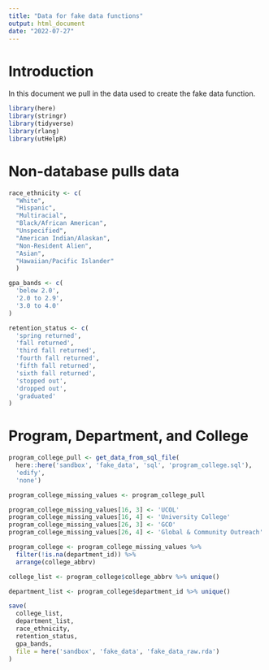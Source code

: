 ```yaml
---
title: "Data for fake data functions"
output: html_document
date: "2022-07-27"
---
```


# Introduction

In this document we pull in the data used to create the fake data function.

```r
library(here)
library(stringr)
library(tidyverse)
library(rlang)
library(utHelpR)
```

# Non-database pulls data

```r
race_ethnicity <- c(
  "White",
  "Hispanic",
  "Multiracial",
  "Black/African American",
  "Unspecified",
  "American Indian/Alaskan",
  "Non-Resident Alien",
  "Asian",
  "Hawaiian/Pacific Islander"
  )

gpa_bands <- c(
  'below 2.0',
  '2.0 to 2.9',
  '3.0 to 4.0'
)

retention_status <- c(
  'spring returned',
  'fall returned',
  'third fall returned',
  'fourth fall returned',
  'fifth fall returned',
  'sixth fall returned',
  'stopped out',
  'dropped out', 
  'graduated'
)
```

# Program, Department, and College

```r
program_college_pull <- get_data_from_sql_file(
  here::here('sandbox', 'fake_data', 'sql', 'program_college.sql'),
  'edify',
  'none') 

program_college_missing_values <- program_college_pull 

program_college_missing_values[16, 3] <- 'UCOL'
program_college_missing_values[16, 4] <- 'University College'
program_college_missing_values[26, 3] <- 'GCO'
program_college_missing_values[26, 4] <- 'Global & Community Outreach'

program_college <- program_college_missing_values %>% 
  filter(!is.na(department_id)) %>% 
  arrange(college_abbrv)

college_list <- program_college$college_abbrv %>% unique()

department_list <- program_college$department_id %>% unique()
```

```r
save(
  college_list,
  department_list,
  race_ethnicity,
  retention_status,
  gpa_bands,
  file = here('sandbox', 'fake_data', 'fake_data_raw.rda')
)
```


